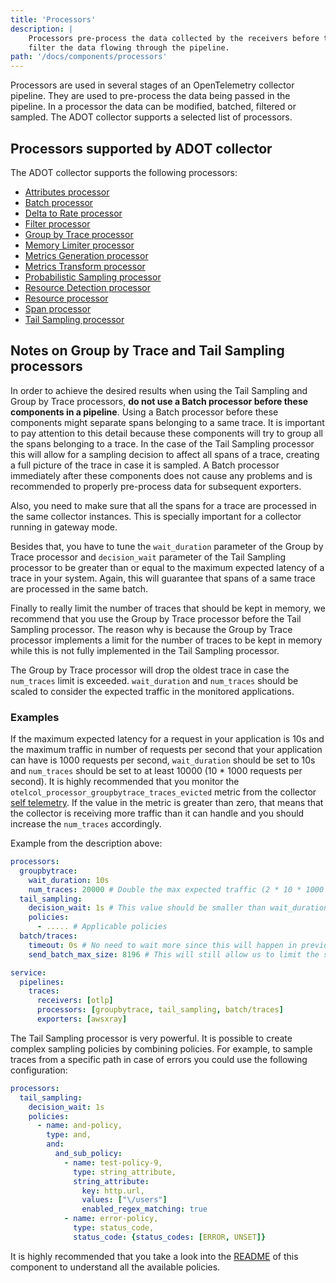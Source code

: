 ```yaml
---
title: 'Processors'
description: |
    Processors pre-process the data collected by the receivers before they are exported by exporters. Processors can modify, batch or
    filter the data flowing through the pipeline.
path: '/docs/components/processors'
---
```



Processors are used in several stages of an OpenTelemetry collector pipeline. They are used to pre-process the data being passed in the pipeline. In a processor the data can be modified, batched, filtered or sampled. The
ADOT collector supports a selected list of processors.

<SectionSeparator />

## Processors supported by ADOT collector

The ADOT collector supports the following processors:

* [Attributes processor](https://github.com/open-telemetry/opentelemetry-collector-contrib/tree/main/processor/attributesprocessor#attributes-processor)
* [Batch processor](https://github.com/open-telemetry/opentelemetry-collector/tree/main/processor/batchprocessor#batch-processor)
* [Delta to Rate processor](https://github.com/open-telemetry/opentelemetry-collector-contrib/tree/main/processor/deltatorateprocessor#delta-to-rate-processor)
* [Filter processor](https://github.com/open-telemetry/opentelemetry-collector-contrib/tree/main/processor/filterprocessor#filter-processor)
* [Group by Trace processor](https://github.com/open-telemetry/opentelemetry-collector-contrib/blob/main/processor/groupbytraceprocessor/README.md)
* [Memory Limiter processor](https://github.com/open-telemetry/opentelemetry-collector/tree/main/processor/memorylimiterprocessor#memory-limiter-processor)
* [Metrics Generation processor](https://github.com/open-telemetry/opentelemetry-collector-contrib/tree/main/processor/metricsgenerationprocessor#metrics-generation-processor)
* [Metrics Transform processor](https://github.com/open-telemetry/opentelemetry-collector-contrib/tree/main/processor/metricstransformprocessor#metrics-transform-processor)
* [Probabilistic Sampling processor](https://github.com/open-telemetry/opentelemetry-collector-contrib/tree/main/processor/probabilisticsamplerprocessor#probabilistic-sampling-processor)
* [Resource Detection processor](https://github.com/open-telemetry/opentelemetry-collector-contrib/tree/main/processor/resourcedetectionprocessor#resource-detection-processor)
* [Resource processor](https://github.com/open-telemetry/opentelemetry-collector-contrib/tree/main/processor/resourceprocessor#resource-processor)
* [Span processor](https://github.com/open-telemetry/opentelemetry-collector-contrib/tree/main/processor/spanprocessor#span-processor)
* [Tail Sampling processor](https://github.com/open-telemetry/opentelemetry-collector-contrib/tree/main/processor/tailsamplingprocessor/README.md)

## Notes on Group by Trace and Tail Sampling processors

In order to achieve the desired results when using the Tail Sampling and Group by Trace processors, **do not use a Batch processor before these components in a pipeline**. Using a Batch processor before these components might separate spans belonging to a same trace. It is important to pay attention to this detail because these components will try to group all the spans belonging to a trace. In the case of the Tail Sampling processor this will allow for a sampling decision to affect all spans of a trace, creating a full picture of the trace in case it is sampled. A Batch processor immediately after these components does not cause any problems and is recommended to properly pre-process data for subsequent exporters.

Also, you need to make sure that all the spans for a trace are processed in the same collector instances. This is specially important for a collector running in gateway mode.

Besides that, you have to tune the `wait_duration` parameter of the Group by Trace processor and `decision_wait` parameter of the Tail Sampling processor to be greater than or equal to the maximum expected latency of a trace in your system. Again, this will guarantee that spans of a same trace are processed in the same batch.

Finally to really limit the number of traces that should be kept in memory, we recommend that you use the Group by Trace processor before the Tail Sampling processor. The reason why is because the Group by Trace processor implements a limit for the number of traces to be kept in memory while this is not fully implemented in the Tail Sampling processor.

The Group by Trace processor will drop the oldest trace in case the `num_traces` limit is exceeded. `wait_duration` and `num_traces` should be scaled to consider the expected traffic in the monitored applications.

### Examples

If the maximum expected latency for a request in your application is 10s and the maximum traffic in number of requests per second that your application can have is 1000 requests per second, `wait_duration` should be set to 10s and `num_traces` should be set to at least 10000 (10 * 1000 requests per second). It is highly recommended that you monitor the `otelcol_processor_groupbytrace_traces_evicted` metric from the collector [self telemetry](https://opentelemetry.io/docs/collector/configuration/#service). If the value in the metric is greater than zero, that means that the collector is receiving more traffic than it can handle and you should increase the `num_traces` accordingly.


Example from the description above:
```yaml
processors:
  groupbytrace:
    wait_duration: 10s
    num_traces: 20000 # Double the max expected traffic (2 * 10 * 1000 requests per second)
  tail_sampling:
    decision_wait: 1s # This value should be smaller than wait_duration
    policies:
      - ..... # Applicable policies
  batch/traces:
    timeout: 0s # No need to wait more since this will happen in previous processors
    send_batch_max_size: 8196 # This will still allow us to limit the size of the batches sent to subsequent exporters

service:
  pipelines:
    traces:
      receivers: [otlp]
      processors: [groupbytrace, tail_sampling, batch/traces]
      exporters: [awsxray]

```

The Tail Sampling processor is very powerful. It is possible to create complex sampling policies by combining policies. For example, to sample traces from a specific path in case of errors you could use the following configuration:

```yaml
processors:
  tail_sampling:
    decision_wait: 1s
    policies:
      - name: and-policy,
        type: and,
        and:
          and_sub_policy:
            - name: test-policy-9,
              type: string_attribute,
              string_attribute:
                key: http.url,
                values: ["\/users"]
                enabled_regex_matching: true
            - name: error-policy,
              type: status_code,
              status_code: {status_codes: [ERROR, UNSET]}
```

It is highly recommended that you take a look into the [README](https://github.com/open-telemetry/opentelemetry-collector-contrib/tree/main/processor/tailsamplingprocessor/README.md) of this component to understand all the available policies.
